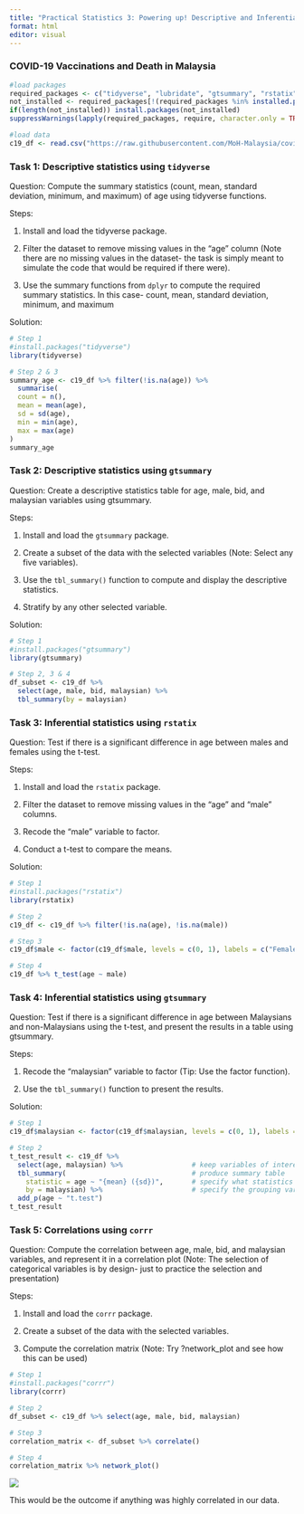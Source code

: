 ```yaml
---
title: "Practical Statistics 3: Powering up! Descriptive and Inferential Statistics"
format: html
editor: visual
---
```


### COVID-19 Vaccinations and Death in Malaysia

```r
#load packages
required_packages <- c("tidyverse", "lubridate", "gtsummary", "rstatix", "janitor", "corrr")
not_installed <- required_packages[!(required_packages %in% installed.packages()[ , "Package"])]    
if(length(not_installed)) install.packages(not_installed)                                           
suppressWarnings(lapply(required_packages, require, character.only = TRUE))

#load data
c19_df <- read.csv("https://raw.githubusercontent.com/MoH-Malaysia/covid19-public/main/epidemic/linelist/linelist_deaths.csv")
```

### **Task 1: Descriptive statistics using `tidyverse`**

Question: Compute the summary statistics (count, mean, standard deviation, minimum, and maximum) of age using tidyverse functions.

Steps:

1.  Install and load the tidyverse package.

2.  Filter the dataset to remove missing values in the "age" column (Note there are no missing values in the dataset- the task is simply meant to simulate the code that would be required if there were).

3.  Use the summary functions from `dplyr` to compute the required summary statistics. In this case- count, mean, standard deviation, minimum, and maximum

Solution:

```r
# Step 1
#install.packages("tidyverse")
library(tidyverse)

# Step 2 & 3
summary_age <- c19_df %>% filter(!is.na(age)) %>% 
  summarise(
  count = n(),
  mean = mean(age),
  sd = sd(age),
  min = min(age),
  max = max(age)
)
summary_age
```

### **Task 2: Descriptive statistics using `gtsummary`**

Question: Create a descriptive statistics table for age, male, bid, and malaysian variables using gtsummary.

Steps:

1.  Install and load the `gtsummary` package.

2.  Create a subset of the data with the selected variables (Note: Select any five variables).

3.  Use the `tbl_summary()` function to compute and display the descriptive statistics.

4.  Stratify by any other selected variable.

Solution:

```r
# Step 1
#install.packages("gtsummary")
library(gtsummary)

# Step 2, 3 & 4
df_subset <- c19_df %>% 
  select(age, male, bid, malaysian) %>% 
  tbl_summary(by = malaysian)
```

### **Task 3: Inferential statistics using `rstatix`**

Question: Test if there is a significant difference in age between males and females using the t-test.

Steps:

1.  Install and load the `rstatix` package.

2.  Filter the dataset to remove missing values in the "age" and "male" columns.

3.  Recode the "male" variable to factor.

4.  Conduct a t-test to compare the means.

Solution:

```r
# Step 1
#install.packages("rstatix")
library(rstatix)

# Step 2
c19_df <- c19_df %>% filter(!is.na(age), !is.na(male))

# Step 3
c19_df$male <- factor(c19_df$male, levels = c(0, 1), labels = c("Female", "Male"))

# Step 4
c19_df %>% t_test(age ~ male)
```

### **Task 4: Inferential statistics using `gtsummary`**

Question: Test if there is a significant difference in age between Malaysians and non-Malaysians using the t-test, and present the results in a table using gtsummary.

Steps:

1.  Recode the "malaysian" variable to factor (Tip: Use the factor function).

2.  Use the `tbl_summary()` function to present the results.

Solution:

```r
# Step 1
c19_df$malaysian <- factor(c19_df$malaysian, levels = c(0, 1), labels = c("Non-Malaysian", "Malaysian"))

# Step 2
t_test_result <- c19_df %>% 
  select(age, malaysian) %>%                 # keep variables of interest
  tbl_summary(                               # produce summary table
    statistic = age ~ "{mean} ({sd})",       # specify what statistics to show
    by = malaysian) %>%                      # specify the grouping variable
  add_p(age ~ "t.test") 
t_test_result
```

### **Task 5: Correlations using `corrr`**

Question: Compute the correlation between age, male, bid, and malaysian variables, and represent it in a correlation plot (Note: The selection of categorical variables is by design- just to practice the selection and presentation)

Steps:

1.  Install and load the `corrr` package.

2.  Create a subset of the data with the selected variables.

3.  Compute the correlation matrix (Note: Try ?network_plot and see how this can be used)

```r
# Step 1
#install.packages("corrr")
library(corrr)

# Step 2
df_subset <- c19_df %>% select(age, male, bid, malaysian)

# Step 3
correlation_matrix <- df_subset %>% correlate()

# Step 4
correlation_matrix %>% network_plot()

```

![](/images/network_plot-1.png){fig-align="center"}

This would be the outcome if anything was highly correlated in our data.
